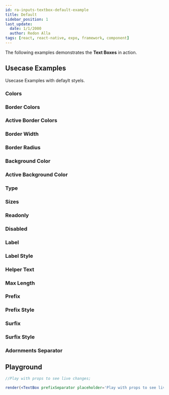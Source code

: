 ```yaml
---
id: ra-inputs-textbox-default-example
title: Default
sidebar_position: 1
last_update:
  date: 1/1/2000
  author: Redon Alla
tags: [react, react-native, expo, framework, component]
---
```


The following examples demonstrates the **Text Boxes** in action.

## Usecase Examples

Usecase Examples with defaylt styels.

### Colors


<Colors />

### Border Colors


<BorderColors />

### Active Border Colors


<ActiveBorderColors />

### Border Width


<BorderWidth />

### Border Radius


<BorderRadius />

### Background Color


<BackgroundColor />

### Active Background Color


<ActiveBackgroundColor />

### Type


<Type />

### Sizes


<Sizes />

### Readonly


<Readonly />

### Disabled


<Disabled />


### Label


<Label />

### Label Style


<LabelStyle />

### Helper Text


<HelperText />

### Max Length


<MaxLength />

### Prefix


<Prefix />


### Prefix Style


<PrefixStyle />

### Surfix


<Surfix />

### Surfix Style


<SurfixStyle />

### Adornments Separator


<AdornmentSeparator />

## Playground

```jsx live noInline
//Play with props to see live changes;

render(<TextBox prefixSeparator placeholder='Play with props to see live changes' color='primary' borderColor='crimson' borderWidth='thick' radius='full' size='large' prefix="star"/>);
```